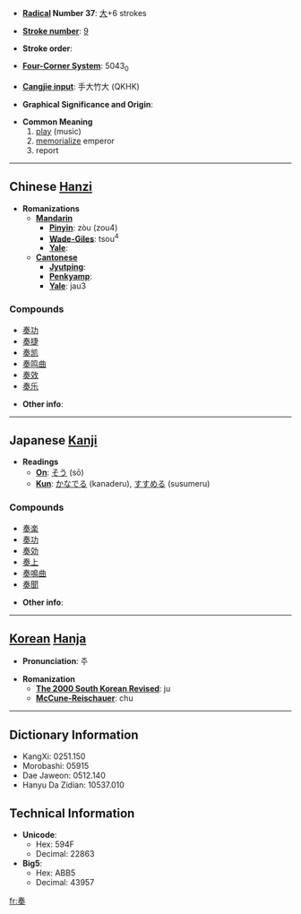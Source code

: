 * '''[[Wiktionary:Chinese radical index| Radical]] Number 37''': [[Wiktionary:Chinese radical index 大|大]]+6 strokes

* '''[[Wiktionary:Chinese total strokes index|Stroke number]]''': [[Wiktionary:Chinese total strokes index 9|9]]

* '''Stroke order''': 

* '''[[Wiktionary:Chinese four corner index|Four-Corner System]]''': 5043<sub>0</sub>

* '''[[Wiktionary:Chinese Cangjie index|Cangjie input]]''': 手大竹大 (QKHK)

* '''Graphical Significance and Origin''': 

* '''Common Meaning'''
*# [[play]] (music)
*# [[memorialize]] emperor
*# report


----

== Chinese [[Hanzi]] ==

* '''Romanizations'''
** '''[[Mandarin]]'''
*** '''[[Pinyin]]''': zòu (zou4)
*** '''[[Wade-Giles]]''': tsou<sup>4</sup>
*** '''[[Yale]]''': 
** '''[[Cantonese]]'''
*** '''[[Jyutping]]''':
*** '''[[Penkyamp]]''': 
*** '''[[Yale]]''': jau3

===Compounds===
*[[奏功]]
*[[奏捷]]
*[[奏凯]]
*[[奏鸣曲]]
*[[奏效]]
*[[奏乐]]

* '''Other info''': 

----

== Japanese [[Kanji]] ==

* '''Readings'''
** '''[[On]]''': [[そう]] (sō)
** '''[[Kun]]''': [[かなでる]] (kanaderu), [[すすめる]] (susumeru)

===Compounds===
*[[奏楽]]
*[[奏功]]
*[[奏効]]
*[[奏上]]
*[[奏鳴曲]]
*[[奏聞]]

* '''Other info''':  

----

== [[Korean]] [[Hanja]] ==

* '''Pronunciation''': 주

* '''Romanization'''
** '''[[The 2000 South Korean Revised Romanization|The 2000 South Korean Revised]]''': ju
** '''[[McCune-Reischauer]]''': chu

----

== Dictionary Information ==

* KangXi: 0251.150
* Morobashi: 05915
* Dae Jaweon: 0512.140
* Hanyu Da Zidian: 10537.010

== Technical Information ==

* '''Unicode''':
** Hex: 594F
** Decimal: 22863
* '''Big5''':
** Hex: ABB5
** Decimal: 43957

[[fr:奏]]